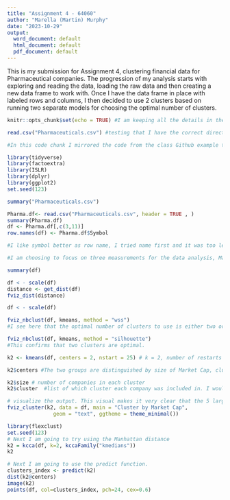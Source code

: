 ---
title: "Assignment 4 - 64060"
author: "Marella (Martin) Murphy"
date: "2023-10-29"
output:
  word_document: default
  html_document: default
  pdf_document: default
---

This is my submission for Assignment 4, clustering financial data for Pharmaceutical companies.  The progression of my analysis starts with exploring and reading the data, loading the raw data and then creating a new data frame to work with. Once I have the data frame in place with labeled rows and columns, I then decided to use 2 clusters based on running two separate models for choosing the optimal number of clusters. 

```{r setup, include=FALSE}
knitr::opts_chunk$set(echo = TRUE) #I am keeping all the details in the output file because it helps track the flow of the analysis better.
```

```{r}
read.csv("Pharmaceuticals.csv") #testing that I have the correct directory set and RStudio can read the desired data set.
```

```{r}
#In this code chunk I mirrored the code from the class Github example to have all the correct libraries. I then added two more libraries trying to get the Plot labels correct.

library(tidyverse)
library(factoextra)
library(ISLR)
library(dplyr)
library(ggplot2)
set.seed(123)

summary("Pharmaceuticals.csv")

Pharma.df<- read.csv("Pharmaceuticals.csv", header = TRUE , )
summary(Pharma.df)
df <- Pharma.df[,c(3,11)] 
row.names(df) <- Pharma.df$Symbol 

#I like symbol better as row name, I tried name first and it was too lengthy and looked messy.

#I am choosing to focus on three measurements for the data analysis, Market capitalization and Net Profit Margin.

summary(df)
```

```{r}
df < - scale(df)
distance <- get_dist(df)
fviz_dist(distance)
```

```{r}
df < - scale(df)

fviz_nbclust(df, kmeans, method = "wss") 
#I see here that the optimal number of clusters to use is either two or three, I am not certain so I'm going to look at the silhouette chart next.
```

```{r}
fviz_nbclust(df, kmeans, method = "silhouette") 
#This confirms that two clusters are optimal. 
```

```{r}
k2 <- kmeans(df, centers = 2, nstart = 25) # k = 2, number of restarts = 25

k2$centers #The two groups are distinguished by size of Market Cap, cluster 1 has an average market cap of $144B, and cluster 2 has an average market cap of only $30B.

```

```{r}
k2$size # number of companies in each cluster
k2$cluster  #list of which cluster each company was included in. I would like to learn to flip this table so it's all on one line!

```

```{r}
# visualize the output. This visual makes it very clear that the 5 largest companies in terms of Market capitalization all have a net profit margin greater than $15B - I am assuming billions, I couldn't find $s presented in. This is where we begin to see a pattern with respect to variables 10-12. The top 5 market cap companies are all traded on the NYSE, and none are ranked sell.
fviz_cluster(k2, data = df, main = "Cluster by Market Cap",
               geom = "text", ggtheme = theme_minimal()) 
```

```{r}
library(flexclust)
set.seed(123)
# Next I am going to try using the Manhattan distance
k2 = kcca(df, k=2, kccaFamily("kmedians"))
k2
```

```{r}
# Next I am going to use the predict function.
clusters_index <- predict(k2)
dist(k2@centers)
image(k2)
points(df, col=clusters_index, pch=24, cex=0.6)
```
